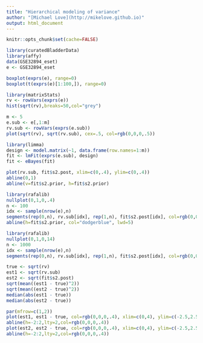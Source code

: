```yaml
---
title: "Hierarchical modeling of variance"
author: "[Michael Love](http://mikelove.github.io)"
output: html_document
---
```


```r
knitr::opts_chunk$set(cache=FALSE)
```

```r
library(curatedBladderData)
library(affy)
data(GSE32894_eset)
e <- GSE32894_eset
```

```r
boxplot(exprs(e), range=0)
boxplot(t(exprs(e)[1:100,]), range=0)
```

```r
library(matrixStats)
rv <- rowVars(exprs(e))
hist(sqrt(rv),breaks=50,col="grey")
```

```r
m <- 5
e.sub <- e[,1:m]
rv.sub <- rowVars(exprs(e.sub))
plot(sqrt(rv), sqrt(rv.sub), cex=.5, col=rgb(0,0,0,.5))
```

```r
library(limma)
design <- model.matrix(~1, data.frame(row.names=1:m))
fit <- lmFit(exprs(e.sub), design)
fit <- eBayes(fit)
```

```r
plot(rv.sub, fit$s2.post, xlim=c(0,.4), ylim=c(0,.4))
abline(0,1)
abline(v=fit$s2.prior, h=fit$s2.prior)
```

```r
library(rafalib)
nullplot(0,1,0,.4)
n <- 100
idx <- sample(nrow(e),n)
segments(rep(0,n), rv.sub[idx], rep(1,n), fit$s2.post[idx], col=rgb(0,0,0,.4))
abline(h=fit$s2.prior, col="dodgerblue", lwd=5)
```

```r
library(rafalib)
nullplot(0,1,0,14)
n <- 1000
idx <- sample(nrow(e),n)
segments(rep(0,n), rv.sub[idx], rep(1,n), fit$s2.post[idx], col=rgb(0,0,0,.4))
```

```r
true <- sqrt(rv)
est1 <- sqrt(rv.sub)
est2 <- sqrt(fit$s2.post)
sqrt(mean((est1 - true)^2))
sqrt(mean((est2 - true)^2))
median(abs(est1 - true))
median(abs(est2 - true))
```

```r
par(mfrow=c(1,2))
plot(est1, est1 - true, col=rgb(0,0,0,.4), xlim=c(0,4), ylim=c(-2.5,2.5))
abline(h=-2:2,lty=2,col=rgb(0,0,0,.4))
plot(est2, est2 - true, col=rgb(0,0,0,.4), xlim=c(0,4), ylim=c(-2.5,2.5))
abline(h=-2:2,lty=2,col=rgb(0,0,0,.4))
```
